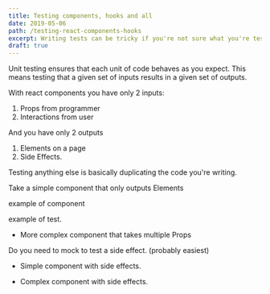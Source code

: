```yaml
---
title: Testing components, hooks and all
date: 2019-05-06
path: /testing-react-components-hooks
excerpt: Writing tests can be tricky if you're not sure what you're testing
draft: true
---
```


Unit testing ensures that each unit of code behaves as you expect. This means testing that a given set of inputs results in a given set of outputs.

With react components you have only 2 inputs:

1. Props from programmer
2. Interactions from user

And you have only 2 outputs

1. Elements on a page
2. Side Effects.

Testing anything else is basically duplicating the code you're writing.

Take a simple component that only outputs Elements

example of component

example of test.

- More complex component that takes multiple Props

Do you need to mock to test a side effect. (probably easiest)

- Simple component with side effects.

- Complex component with side effects.
